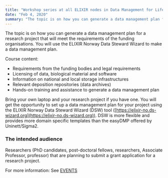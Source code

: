 ```yaml
---
title: "Workshop series at all ELIXIR nodes in Data Management for Life Science projects"
date: "Feb 4, 2020"
summary: "The topic is on how you can generate a data management plan for a research project that will meet the requirements of the funding organisations. You will use the ELIXIR Norway Data Steward Wizard to make a data management plan."
---
```


The topic is on how you can generate a data management plan for a research project that will meet the requirements of the funding organisations. You will use the ELIXIR Norway Data Steward Wizard to make a data management plan.

Course content:  
- Requirements from the funding bodies and legal requirements
- Licensing of data, biological material and software
- Information on national and local storage infrastructures
- Relevant deposition repositories (data archives)
- Hands-on training and assistance to generate a data management plan

Bring your own laptop and your research project if you have one. You will get the opportunity to set up a data management plan for your project using the ELIXIR Norway Data Steward Wizard (DSW) tool ([https://elixir-no.ds-wizard.org](https://elixir-no.ds-wizard.org)). DSW is more flexible and provides more domain specific templates than the easyDMP offered by Uninett/Sigma2.

### The intended audience

Researchers (PhD candidates, post-doctoral fellows, researchers, Associate Professor, professor) that are planning to submit a grant application for a research project.

For more information: See [EVENTS](events)
